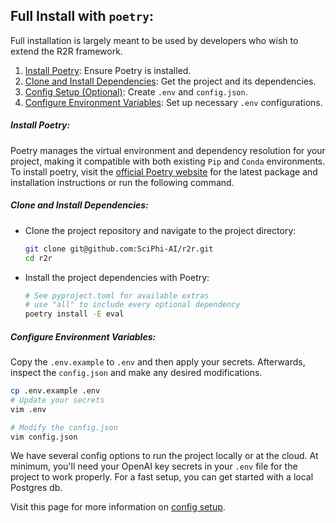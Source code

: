 ## Full Install with `poetry`:

Full installation is largely meant to be used by developers who wish to extend the R2R framework.

1. [Install Poetry](#install-poetry): Ensure Poetry is installed.
2. [Clone and Install Dependencies](#clone-and-install-dependencies): Get the project and its dependencies.
3. [Config Setup (Optional)](#config-setup-optional): Create `.env` and `config.json`.
4. [Configure Environment Variables](#configure-environment-variables): Set up necessary `.env` configurations.

##### Install Poetry:

Poetry manages the virtual environment and dependency resolution for your project, making it compatible with both existing `Pip` and `Conda` environments.
To install poetry, visit the [official Poetry website](https://python-poetry.org/docs/#installation) for the latest package and installation instructions or run the following command.

##### Clone and Install Dependencies:

- Clone the project repository and navigate to the project directory:
  ```bash
  git clone git@github.com:SciPhi-AI/r2r.git
  cd r2r
  ```
- Install the project dependencies with Poetry:
  ```bash
  # See pyproject.toml for available extras
  # use "all" to include every optional dependency
  poetry install -E eval
  ```

##### Configure Environment Variables:

Copy the `.env.example` to `.env` and then apply your secrets. Afterwards, inspect the `config.json` and make any desired modifications.

```bash
cp .env.example .env
# Update your secrets
vim .env

# Modify the config.json
vim config.json
```

We have several config options to run the project locally or at the cloud. At minimum, you'll need your OpenAI key secrets in your `.env` file for the project to work properly. For a fast setup, you can get started with a local Postgres db.


Visit this page for more information on [config setup](/core-features/config).